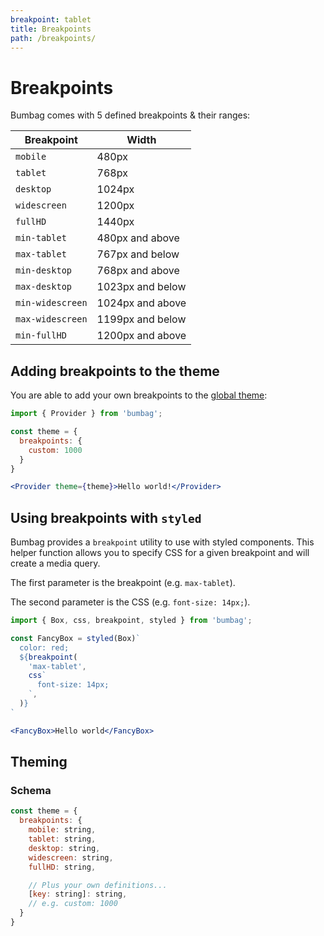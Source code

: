```yaml
---
breakpoint: tablet
title: Breakpoints
path: /breakpoints/
---
```


# Breakpoints

Bumbag comes with 5 defined breakpoints & their ranges:

| Breakpoint        | Width           |
| ------------- |-------------|
| `mobile`      | 480px |
| `tablet`      | 768px      |
| `desktop` | 1024px      |
| `widescreen` | 1200px      |
| `fullHD` | 1440px      |
| `min-tablet`      | 480px and above      |
| `max-tablet`      | 767px and below      |
| `min-desktop` | 768px and above      |
| `max-desktop` | 1023px and below      |
| `min-widescreen` | 1024px and above      |
| `max-widescreen` | 1199px and below      |
| `min-fullHD` | 1200px and above      |

## Adding breakpoints to the theme

You are able to add your own breakpoints to the [global theme](/theming):

```jsx
import { Provider } from 'bumbag';

const theme = {
  breakpoints: {
    custom: 1000
  }
}

<Provider theme={theme}>Hello world!</Provider>
```

## Using breakpoints with `styled`

Bumbag provides a `breakpoint` utility to use with styled components. This helper function allows you to specify CSS for a given breakpoint and will create a media query.

The first parameter is the breakpoint (e.g. `max-tablet`).

The second parameter is the CSS (e.g. `font-size: 14px;`).

```jsx
import { Box, css, breakpoint, styled } from 'bumbag';

const FancyBox = styled(Box)`
  color: red;
  ${breakpoint(
    'max-tablet',
    css`
      font-size: 14px;
    `,
  )}
`

<FancyBox>Hello world</FancyBox>
```

## Theming

### Schema

```js
const theme = {
  breakpoints: {
    mobile: string,
    tablet: string,
    desktop: string,
    widescreen: string,
    fullHD: string,

    // Plus your own definitions...
    [key: string]: string,
    // e.g. custom: 1000
  }
}
```
